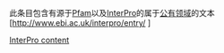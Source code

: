 此条目包含有源于[[Pfam]]以及[[InterPro]]的属于[[公有领域]]的文本 [http://www.ebi.ac.uk/interpro/entry/{{{1}}} {{{1}}}]<noinclude>[[Category:外部资源模板|InterPro content]]</noinclude>